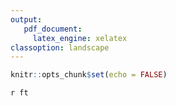 ```yaml
---
output:
   pdf_document:
     latex_engine: xelatex
classoption: landscape
---
```


```r
knitr::opts_chunk$set(echo = FALSE)
```

`r ft `